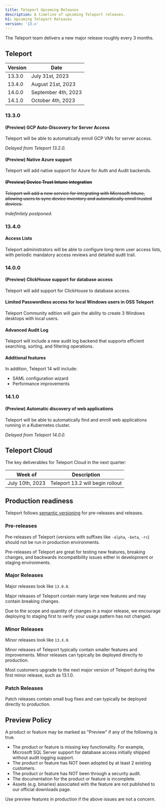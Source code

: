 ```yaml
---
title: Teleport Upcoming Releases
description: A timeline of upcoming Teleport releases.
h1: Upcoming Teleport Releases
version: '13.x'
---
```


The Teleport team delivers a new major release roughly every 3 months.

## Teleport

| Version | Date                |
| ------- | ------------------- |
| 13.3.0  | July 31st, 2023     |
| 13.4.0  | August 21st, 2023   |
| 14.0.0  | September 4th, 2023 |
| 14.1.0  | October 4th, 2023   |

### 13.3.0

#### (Preview) GCP Auto-Discovery for Server Access

Teleport will be able to automatically enroll GCP VMs for server access.

*Delayed from Teleport 13.2.0.*

#### (Preview) Native Azure support

Teleport will add native support for Azure for Auth and Audit backends.

#### ~~(Preview) Device Trust Intune integration~~

~~Teleport will add a new service for integrating with Microsoft Intune, allowing
users to sync device inventory and automatically enroll trusted devices.~~

*Indefinitely postponed.*

### 13.4.0

#### Access Lists

Teleport administrators will be able to configure long-term user access lists,
with periodic mandatory access reviews and detailed audit trail.

### 14.0.0

#### (Preview) ClickHouse support for database access

Teleport will add support for ClickHouse to database access.

#### Limited Passwordless access for local Windows users in OSS Teleport

Teleport Community edition will gain the ability to create 3 Windows desktops
with local users.

#### Advanced Audit Log

Teleport will include a new audit log backend that supports efficient
searching, sorting, and filtering operations.

#### Additional features

In addition, Teleport 14 will include:

- SAML configuration wizard
- Performance improvements

### 14.1.0

#### (Preview) Automatic discovery of web applications

Teleport will be able to automatically find and enroll web applications running
in a Kubernetes cluster.

*Delayed from Teleport 14.0.0.*

## Teleport Cloud

The key deliverables for Teleport Cloud in the next quarter:

| Week of         | Description                      |
| --------------- | -------------------------------- |
| July 10th, 2023 | Teleport 13.2 will begin rollout |

## Production readiness

Teleport follows [semantic versioning](https://semver.org) for pre-releases and
releases.

### Pre-releases

Pre-releases of Teleport (versions with suffixes like `-alpha`, `-beta`, `-rc`)
should not be run in production environments.

Pre-releases of Teleport are great for testing new features, breaking changes,
and backwards incompatibility issues either in development or staging
environments.

### Major Releases

Major releases look like `13.0.0`.

Major releases of Teleport contain many large new features and may contain
breaking changes.

Due to the scope and quantity of changes in a major release, we encourage
deploying to staging first to verify your usage pattern has not changed.

### Minor Releases

Minor releases look like `13.X.0`.

Minor releases of Teleport typically contain smaller features and improvements.
Minor releases can typically be deployed directly to production.

Most customers upgrade to the next major version of Teleport during the first
minor release, such as 13.1.0.

### Patch Releases

Patch releases contain small bug fixes and can typically be deployed directly
to production.

## Preview Policy

A product or feature may be marked as "Preview" if any of the following is
true.

- The product or feature is missing key functionality. For example, Microsoft
  SQL Server support for database access initially shipped without audit
  logging support.
- The product or feature has NOT been adopted by at least 2 existing customers.
- The product or feature has NOT been through a security audit.
- The documentation for the product or feature is incomplete.
- Assets (e.g. binaries) associated with the feature are not published to our
  official downloads page.

Use preview features in production if the above issues are not a concern.
